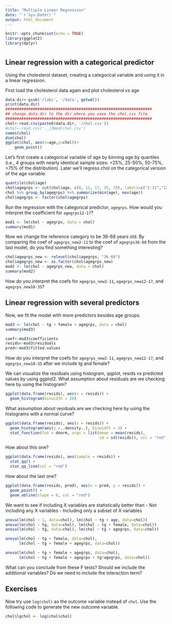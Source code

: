 ---
title: "Multiple Linear Regression"
date: "`r Sys.Date()`"
output: html_document
---

```{r setup, include=FALSE}
knitr::opts_chunk$set(echo = TRUE)
library(ggplot2)
library(dplyr)
```
# {.tabset}

## Linear regression with a categorical predictor
Using the cholesterol dataset, creating a categorical variable and using it in a linear regression.

First load the cholesterol data again and plot cholesterol vs age
```{r csv, warning=FALSE}
data.dir<-gsub('/labs', '/data', getwd())
print(data.dir)
################################################################
## change data.dir to the dir where you save the chol.csv file. 
################################################################
chol<-read.csv(paste0(data.dir, '/chol.csv'))
#chol<-read.csv('../3Wed/chol.csv')
names(chol)
dim(chol)
ggplot(chol, aes(x=age,y=chol))+
    geom_point()

```

Let's first create a categorical variable of age by binning age by quartiles (i.e., 4 groups with nearly identical sample sizes: <25%, 25-50%, 50-75%, >75% of the distribution). Later we'll
regress chol on the categorical version of the age variable.

```{r cat}
quantile(chol$age)
chol$agegrps <- cut(chol$age, c(0, 11, 17, 35, 70), labels=c("2-11","12-17","18-35","36-68"))
chol %>% group_by(agegrps) %>% summarize(min(age), max(age))
chol$agegrps <- factor(chol$agegrps)
```

Run the regression with the categorical predictor, `agegrps`. How would you 
interpret the coefficient for `agegrps12-17`? 
```{r mod1}
mod1 <- lm(chol ~ agegrps, data = chol)
summary(mod1)
```

Now we change the reference category to be 36-68 years old. By comparing the coef of `agegrps_new2-11` to the coef of `agegrps36-68` from the last 
model, do you find something interesting?
```{r mod2}
chol$agegrps_new <- relevel(chol$agegrps, "36-68")
chol$agegrps_new <- as.factor(chol$agegrps_new)
mod2 <- lm(chol ~ agegrps_new, data = chol)
summary(mod2)
```
How do you interpret the coefs for `agegrps_new2-11`, `agegrps_new12-17`, and `agegrps_new18-35`? 


## Linear regression with several predictors
Now, we fit the model with more predictors besides age groups. 
```{r mod3}
mod3 <- lm(chol ~ tg + female + agegrps, data = chol)
summary(mod3)

coef<-mod3$coefficients
resids<-mod3$residuals
pred<-mod3$fitted.values
```
How do you interpret the coefs for `agegrps_new2-11`, `agegrps_new12-17`, and `agegrps_new18-35` after we include tg and female? 


We can visualize the residuals using histogram, qqplot, resids vs predicted values by using ggplot2. What assumption about residuals are we checking here by using the histogram? 
```{r hist}
ggplot(data.frame(resids), aes(x = resids)) +
  geom_histogram(binwidth = 20)
```


What assumption about residuals are we checking here by using the histograms with a normal curve?
```{r normal}
ggplot(data.frame(resids), aes(x = resids)) +
  geom_histogram(aes(y =..density..), binwidth = 3) +
  stat_function(fun = dnorm, args = list(mean = mean(resids), 
                                         sd = sd(resids)), col = "red")

```

How about this one?
```{r qqplot}
ggplot(data.frame(resids), aes(sample = resids)) +
  stat_qq() +
  stat_qq_line(col = "red")
```


How about the last one? 
```{r pred}
ggplot(data.frame(resids, pred), aes(x = pred, y = resids)) +
  geom_point() +
  geom_abline(slope = 0, col = "red")
```


We want to see if including X variables are statistically better than 
- Not including any X variables 
- Including only a subset of X variables

```{r Ftest}
anova(lm(chol ~ 1, data=chol), lm(chol ~ tg + age, data=chol))
anova(lm(chol ~ tg, data=chol), lm(chol ~ tg + female, data=chol))
anova(lm(chol ~ tg, data=chol), lm(chol ~ tg + agegrps, data=chol))

anova(lm(chol ~ tg + female, data=chol), 
      lm(chol ~ tg + female + agegrps, data=chol))

anova(lm(chol ~ tg + female + agegrps, data=chol), 
      lm(chol ~ tg + female + agegrps + tg*agegrps, data=chol))

```
What can you conclude from these F tests? Should we include the additional variables? Do we need to include the interaction term?

## Exercises

Now try use `log(chol)` as the outcome variable instead of `chol`. Use the 
following code to generate the new outcome variable. 
```{r ex}
chol$lgchol <- log(chol$chol)
```